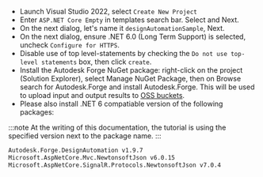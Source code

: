 
- Launch Visual Studio 2022, select `Create New Project`
- Enter `ASP.NET Core Empty` in templates search bar. Select and Next.
- On the next dialog, let's name it `designAutomationSample`, Next.
- On the next dialog, ensure .NET 6.0 (Long Term Support) is selected, uncheck `Configure for HTTPS`.
- Disable use of top level-statements by checking the `Do not use top-level statements` box, then click `create`.
- Install the Autodesk Forge NuGet package: right-click on the project (Solution Explorer), select Manage NuGet Package, then on Browse search for Autodesk.Forge and install Autodesk.Forge. This will be used to upload input and output results to [OSS buckets](https://aps.autodesk.com/en/docs/data/v2/developers_guide/basics/).
- Please also install .NET 6 compatiable version of the following packages: 

:::note
At the writing of this documentation, the tutorial is using the specified version next to the package name.
:::

```bash
Autodesk.Forge.DesignAutomation v1.9.7
Microsoft.AspNetCore.Mvc.NewtonsoftJson v6.0.15
Microsoft.AspNetCore.SignalR.Protocols.NewtonsoftJson v7.0.4
```

<ResponsiveVideo src={PreviewUrl} />
